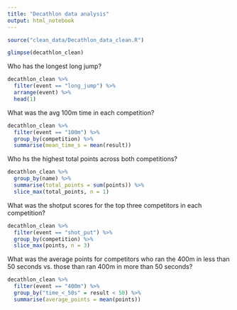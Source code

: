 ```yaml
---
title: "Decathlon data analysis"
output: html_notebook
---
```


```r
source("clean_data/Decathlon_data_clean.R")
```

```r
glimpse(decathlon_clean)
```

Who has the longest long jump?
```r
decathlon_clean %>% 
  filter(event == "long_jump") %>%
  arrange(event) %>% 
  head(1)
```
What was the avg 100m time in each competition?
```r
decathlon_clean %>% 
  filter(event == "100m") %>% 
  group_by(competition) %>% 
  summarise(mean_time_s = mean(result))
```
Who hs the highest total points across both competitions?

```r
decathlon_clean %>% 
  group_by(name) %>% 
  summarise(total_points = sum(points)) %>% 
  slice_max(total_points, n = 1)
```
What was the shotput scores for the top three competitors in each competition?
```r
decathlon_clean %>% 
  filter(event == "shot_put") %>% 
  group_by(competition) %>% 
  slice_max(points, n = 3)
```

What was the average points for competitors who ran the 400m in less than 50 seconds vs. those than ran 400m in more than 50 seconds?
```r
decathlon_clean %>% 
  filter(event == "400m") %>% 
  group_by("time_<_50s" = result < 50) %>% 
  summarise(average_points = mean(points))
```

